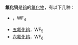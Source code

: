 '''氟化钨'''是[[钨|钨]]的[[氟化物|氟化物]]，有以下几种：
* {{link-de|四氟化钨|Wolfram(IV)-fluorid}}，WF<sub>4</sub>
* [[五氟化钨|五氟化钨]]，WF<sub>5</sub>
* [[六氟化钨|六氟化钨]]，WF<sub>6</sub>

{{卤化物消歧义}}